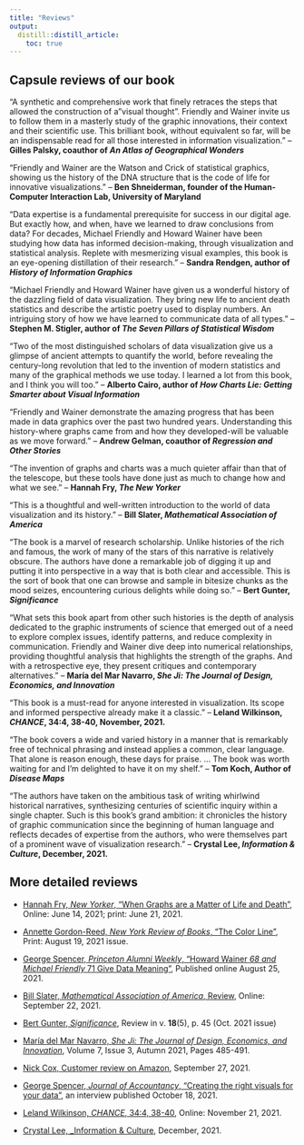 ```yaml
---
title: "Reviews"
output: 
  distill::distill_article:
    toc: true
---
```



## Capsule reviews of our book

"A synthetic and comprehensive work that finely retraces the steps that allowed the construction of a "visual thought". Friendly and Wainer invite us to follow them in a masterly study of the graphic innovations, their context and their scientific use. This brilliant book, without equivalent so far, will be an indispensable read for all those interested in information visualization."
-- **Gilles Palsky, coauthor of _An Atlas of Geographical Wonders_**

"Friendly and Wainer are the Watson and Crick of statistical graphics, showing us the history of the DNA structure that is the code of life for innovative visualizations." 
-- **Ben Shneiderman, founder of the Human-Computer Interaction Lab, University of Maryland**

"Data expertise is a fundamental prerequisite for success in our digital age. But exactly how, and when, have we learned to draw conclusions from data? For decades, Michael Friendly and Howard Wainer have been studying how data has informed decision-making, through visualization and statistical analysis. Replete with mesmerizing visual examples, this book is an eye-opening distillation of their research."
-- **Sandra Rendgen, author of _History of Information Graphics_**

"Michael Friendly and Howard Wainer have given us a wonderful history of the dazzling field of data visualization. They bring new life to ancient death statistics and describe the artistic poetry used to display numbers. An intriguing story of how we have learned to communicate data of all types."
-- **Stephen M. Stigler, author of _The Seven Pillars of Statistical Wisdom_**

"Two of the most distinguished scholars of data visualization give us a glimpse of ancient attempts to quantify the world, before revealing the century-long revolution that led to the invention of modern statistics and many of the graphical methods we use today. I learned a lot from this book, and I think you will too."
-- **Alberto Cairo, author of _How Charts Lie: Getting Smarter about Visual Information_**

"Friendly and Wainer demonstrate the amazing progress that has been made in data graphics over the past two hundred years. Understanding this history-where graphs came from and how they developed-will be valuable as we move forward."
-- **Andrew Gelman, coauthor of _Regression and Other Stories_**

"The invention of graphs and charts was a much quieter affair than that of the telescope, but these tools have done just as much to change how and what we see."
-- **Hannah Fry, _The New Yorker_**

“This is a thoughtful and well-written introduction to the world of data visualization and its history.” -- **Bill Slater, _Mathematical Association of America_**

"The book is a marvel of research scholarship. Unlike histories of the rich and famous, the work of many of the stars of this
narrative is relatively obscure. The authors have done a remarkable job of digging it up
and putting it into perspective in a way that is both clear and accessible. This is the sort of book that one can browse and sample in bitesize chunks as the mood seizes, encountering curious delights while doing so." -- **Bert Gunter, _Significance_**

"What sets this book apart from other such histories is the depth of analysis dedicated to the graphic instruments
of science that emerged out of a need to explore complex issues, identify patterns, and reduce complexity
in communication. Friendly and Wainer dive deep into numerical relationships, providing thoughtful analysis
that highlights the strength of the graphs. And with a retrospective eye, they present critiques and contemporary
alternatives." -- **María del Mar Navarro, _She Ji: The Journal of Design, Economics, and Innovation_**

"This book is a must-read for anyone interested in visualization. Its scope and informed perspective already make it a
classic." -- **Leland Wilkinson, _CHANCE_, 34:4, 38-40, November, 2021.**

"The book covers a wide and varied history in a manner that is remarkably free of technical phrasing and instead applies a common, clear language. That alone is reason enough, these days for praise. ... The book was worth waiting for and I’m delighted to have it on my shelf."
-- **Tom Koch, Author of _Disease Maps_**

"The authors have taken on the ambitious task of writing whirlwind historical narratives, synthesizing centuries of scientific inquiry within a single chapter. Such is this book’s grand ambition: it chronicles the history of graphic communication since the beginning of human language and reflects decades of expertise from the authors, who were themselves part of a prominent wave of visualization research."
-- **Crystal Lee, _Information & Culture_, December, 2021.**


## More detailed reviews

* [Hannah Fry, _New Yorker_, "When Graphs are a Matter of Life and Death"](https://www.newyorker.com/magazine/2021/06/21/when-graphs-are-a-matter-of-life-and-death), Online: June 14, 2021;
print: June 21, 2021.

* [Annette Gordon-Reed, _New York Review of Books_, "The Color Line"](https://www.nybooks.com/articles/2021/08/19/du-bois-color-line-paris-exposition/), Print: August 19, 2021 issue.

* [George Spencer, _Princeton Alumni Weekly_, "Howard Wainer *68 and Michael Friendly *71 Give Data Meaning"](https://paw.princeton.edu/article/howard-wainer-68-and-michael-friendly-71-give-data-meaning), Published online August 25, 2021.

* [Bill Slater, _Mathematical Association of America_, Review](https://www.maa.org/press/maa-reviews/a-history-of-data-visualization-and-graphic-communication), Online: September 22, 2021.

* [Bert Gunter, _Significance_](pdf/SIGNIFICANCE-Review.pdf), Review in v. **18**(5), p. 45
(Oct. 2021 issue)

* [María del Mar Navarro, _She Ji: The Journal of Design, Economics, and Innovation_](https://www.sciencedirect.com/science/article/pii/S2405872621000873), 
Volume 7, Issue 3, Autumn 2021, Pages 485-491.

* [Nick Cox, Customer review on Amazon](https://www.amazon.com/gp/customer-reviews/R19HUUJRY5UXOY/ref=cm_cr_arp_d_rvw_ttl?ie=UTF8&ASIN=0674975235), September 27, 2021.

* [George Spencer, _Journal of Accountancy_, "Creating the right visuals for your data"](https://www.journalofaccountancy.com/news/2021/oct/tools-building-visual-representations-data.html),
an interview published October 18, 2021.

* [Leland Wilkinson, _CHANCE_, 34:4, 38-40](https://doi.org/10.1080/09332480.2021.2003643), Online: November 21, 2021.

* [Crystal Lee, _Information & Culture](https://infoculturejournal.org/book_reviews/Friendly_Lee), December, 2021.
